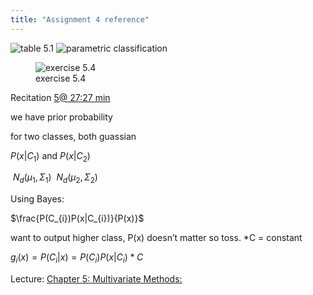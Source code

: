 ```yaml
---
title: "Assignment 4 reference"
---
```


![table 5.1](./Table5.1.png)
![parametric classification](./parametric_classification.png)

![exercise 5.4](./Exercise5.4.png)

Recitation [5@ 27:27 min](https://uic.hosted.panopto.com/Panopto/Pages/Viewer.aspx?id=63a8ef4d-17af-45a5-a644-afb10138f3f2) 

we have prior probability

for two classes, both guassian

$P(x|C_{1})$ and $P(x|C_{2})$

$~N_{d}(\mu_{1},\Sigma_{1})$ $~N_{d}(\mu_{2},\Sigma_{2})$ 

Using Bayes:

$\frac{P(C_{i})P(x|C_{i})}{P(x)}$

want to output higher class, P(x) doesn't matter so toss. *C = constant

$g_{i}(x) = P(C_{i}|x) = P(C_{i})P(x|C_{i})*C$

Lecture: [Chapter 5: Multivariate Methods:](https://piazza.com/class_profile/get_resource/lcgqylfo8lq3ej/le4vcjhna3z6h1) 